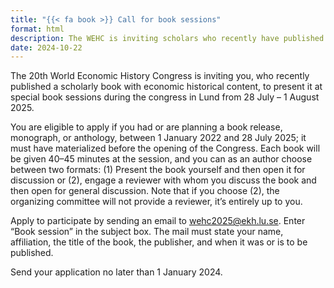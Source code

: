 ```yaml
---
title: "{{< fa book >}} Call for book sessions"
format: html
description: The WEHC is inviting scholars who recently have published a scholarly book with economic historical content, to present it at special book sessions during the congress.
date: 2024-10-22
---
```


The 20th World Economic History Congress is inviting you, who recently published a scholarly book with economic historical content, to present it at special book sessions during the congress in Lund from 28 July – 1 August 2025. 

You are eligible to apply if you had or are planning a book release, monograph, or anthology, between 1 January 2022 and 28 July 2025; it must have materialized before the opening of the Congress. Each book will be given 40–45 minutes at the session, and you can as an author choose between two formats: (1) Present the book yourself and then open it for discussion or (2), engage a reviewer with whom you discuss the book and then open for general discussion. Note that if you choose (2), the organizing committee will not provide a reviewer, it’s entirely up to you.

Apply to participate by sending an email to [wehc2025@ekh.lu.se](mailto:wehc2025@ekh.lu.se). Enter "Book session" in the subject box. The mail must state your name, affiliation, the title of the book, the publisher, and when it was or is to be published.

Send your application no later than 1 January 2024.

